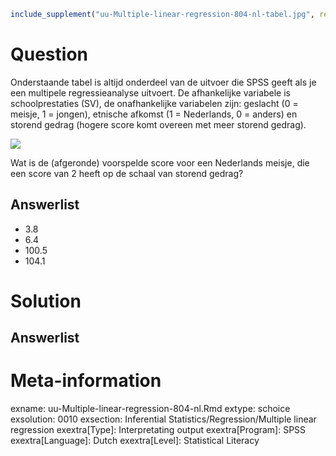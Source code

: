 ```{r, echo = FALSE, results = "hide"}
include_supplement("uu-Multiple-linear-regression-804-nl-tabel.jpg", recursive = TRUE)
```



Question
========
  
Onderstaande tabel is altijd onderdeel van de uitvoer die SPSS geeft als je een multipele regressieanalyse uitvoert. De afhankelijke variabele is schoolprestaties (SV), de onafhankelijke variabelen zijn: geslacht (0 = meisje, 1 = jongen), etnische afkomst (1 = Nederlands, 0 = anders) en storend gedrag (hogere score komt overeen met meer storend gedrag).

![](uu-Multiple-linear-regression-804-nl-tabel.jpg)

Wat is de (afgeronde) voorspelde score voor een Nederlands meisje, die een score van 2 heeft op de schaal van storend gedrag?
  
Answerlist
----------
* 3.8
* 6.4
* 100.5 
* 104.1


Solution
========
  


Answerlist
----------



Meta-information
================
exname: uu-Multiple-linear-regression-804-nl.Rmd
extype: schoice
exsolution: 0010
exsection: Inferential Statistics/Regression/Multiple linear regression
exextra[Type]: Interpretating output
exextra[Program]: SPSS
exextra[Language]: Dutch
exextra[Level]: Statistical Literacy
